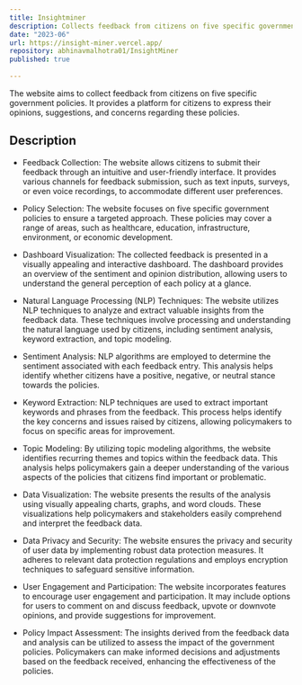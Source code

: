 ```yaml
---
title: Insightminer
description: Collects feedback from citizens on five specific government policies. It provides a platform for citizens to express their opinions, suggestions, and concerns regarding these policies.
date: "2023-06"
url: https://insight-miner.vercel.app/
repository: abhinavmalhotra01/InsightMiner
published: true
  
---
```



The website aims to collect feedback from citizens on five specific government policies. It provides a platform for citizens to express their opinions, suggestions, and concerns regarding these policies.

## Description

* Feedback Collection: The website allows citizens to submit their feedback through an intuitive and user-friendly interface. It provides various channels for feedback submission, such as text inputs, surveys, or even voice recordings, to accommodate different user preferences.

* Policy Selection: The website focuses on five specific government policies to ensure a targeted approach. These policies may cover a range of areas, such as healthcare, education, infrastructure, environment, or economic development.

* Dashboard Visualization: The collected feedback is presented in a visually appealing and interactive dashboard. The dashboard provides an overview of the sentiment and opinion distribution, allowing users to understand the general perception of each policy at a glance.

* Natural Language Processing (NLP) Techniques: The website utilizes NLP techniques to analyze and extract valuable insights from the feedback data. These techniques involve processing and understanding the natural language used by citizens, including sentiment analysis, keyword extraction, and topic modeling.

* Sentiment Analysis: NLP algorithms are employed to determine the sentiment associated with each feedback entry. This analysis helps identify whether citizens have a positive, negative, or neutral stance towards the policies.

* Keyword Extraction: NLP techniques are used to extract important keywords and phrases from the feedback. This process helps identify the key concerns and issues raised by citizens, allowing policymakers to focus on specific areas for improvement.

* Topic Modeling: By utilizing topic modeling algorithms, the website identifies recurring themes and topics within the feedback data. This analysis helps policymakers gain a deeper understanding of the various aspects of the policies that citizens find important or problematic.

* Data Visualization: The website presents the results of the analysis using visually appealing charts, graphs, and word clouds. These visualizations help policymakers and stakeholders easily comprehend and interpret the feedback data.

* Data Privacy and Security: The website ensures the privacy and security of user data by implementing robust data protection measures. It adheres to relevant data protection regulations and employs encryption techniques to safeguard sensitive information.

* User Engagement and Participation: The website incorporates features to encourage user engagement and participation. It may include options for users to comment on and discuss feedback, upvote or downvote opinions, and provide suggestions for improvement.

* Policy Impact Assessment: The insights derived from the feedback data and analysis can be utilized to assess the impact of the government policies. Policymakers can make informed decisions and adjustments based on the feedback received, enhancing the effectiveness of the policies.
